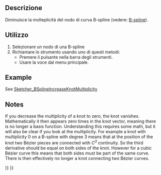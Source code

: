 <languages/>

<div class="mw-translate-fuzzy">
{{Docnav/it|[[Sketcher_BSplineIncreaseKnotMultiplicity/it|Aumentare la molteplicità di nodi di una BSpline]]|[[Sketcher_SwitchVirtualSpace/it|Spazio virtuale]]|[[Sketcher_Workbench/it|Sketcher]]|IconC=Workbench_Sketcher.svg
|IconL=Sketcher_BSplineIncreaseKnotMultiplicity.svg
|IconR=Sketcher_SwitchVirtualSpace.svg‎‎}}
</div>

<div class="mw-translate-fuzzy">
{{GuiCommand/it
|Name=Sketcher_BSplineDecreaseKnotMultiplicity
|Name/it=Diminuisci la molteplicità
|Workbenches=[[Sketcher Workbench/it|Sketcher]]
|MenuLocation=Sketch → Strumenti B-spline → Diminuisci la molteplicità
|Version=0.17
|SeeAlso=[[Sketcher CompCreateBSpline/it|Crea B-spline]]
}}
</div>

<span id="Description"></span>
==Descrizione==

<div class="mw-translate-fuzzy">
Diminuisce la molteplicità del nodo di curva B-spline (vedere: [https://en.wikipedia.org/wiki/B-spline B-spline]).
</div>

<span id="Usage"></span>
==Utilizzo==

<div class="mw-translate-fuzzy">
# Selezionare un nodo di una B-spline
# Richiamare lo strumento usando uno di questi metodi: 
#* Premere il pulsante {{Button|[[File:Sketcher_BSplineDecreaseKnotMultiplicity.svg|16px]] [[Sketcher_BSplineDecreaseKnotMultiplicity/it|Diminuisci la molteplicità]]}} nella barra degli strumenti.
#* Usare la voce {{MenuCommand|Sketch → Strumenti B-spline → [[File:Sketcher_BSplineDecreaseKnotMultiplicity.svg|16px]] Diminuisci la molteplicità}} dal menu principale.
</div>

==Example==

See [[Sketcher_BSplineIncreaseKnotMultiplicity#Example|Sketcher_BSplineIncreaseKnotMultiplicity]]

==Notes==

If you decrease the multiplicity of a knot to zero, the knot vanishes. Mathematically it then appears zero times in the knot vector, meaning there is no longer a basis function. Understanding this requires some math, but it will also be clear if you look at the multiplicity. For example a knot with multiplicity 0 on a B-spline with degree 3 
means that at the position of the knot two Bézier pieces are connected with ''C<sup>3</sup>'' continuity. So the third derivative should be equal on both sides of the knot. However for a cubic Bézier curve this means that both sides must be part of the same curve. There is then effectively no longer a knot connecting two Bézier curves.


<div class="mw-translate-fuzzy">
{{Docnav/it|[[Sketcher_BSplineIncreaseKnotMultiplicity/it|Aumentare la molteplicità di nodi di una BSpline]]|[[Sketcher_SwitchVirtualSpace/it|Spazio virtuale]]|[[Sketcher_Workbench/it|Sketcher]]|IconL=Sketcher_BSplineIncreaseKnotMultiplicity.svg|IconC=Workbench_Sketcher.svg|IconR=Sketcher_SwitchVirtualSpace.svg}}
</div>

{{Sketcher_Tools_navi{{#translation:}}}}
{{Userdocnavi{{#translation:}}}}